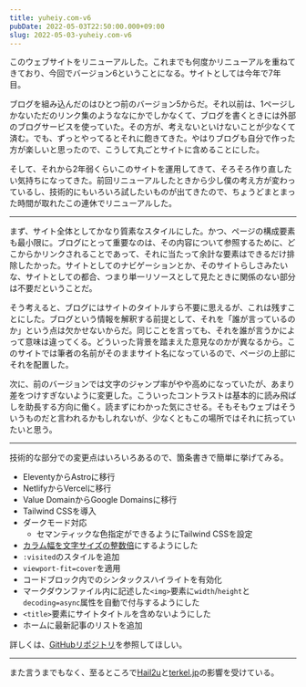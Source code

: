 ```yaml
---
title: yuheiy.com-v6
pubDate: 2022-05-03T22:50:00.000+09:00
slug: 2022-05-03-yuheiy.com-v6
---
```


このウェブサイトをリニューアルした。これまでも何度かリニューアルを重ねてきており、今回でバージョン6ということになる。サイトとしては今年で7年目。

ブログを組み込んだのはひとつ前のバージョン5からだ。それ以前は、1ページしかないただのリンク集のようななにかでしかなくて、ブログを書くときには外部のブログサービスを使っていた。その方が、考えないといけないことが少なくて済む。でも、ずっとやってるとそれに飽きてきた。やはりブログも自分で作った方が楽しいと思ったので、こうして丸ごとサイトに含めることにした。

そして、それから2年弱くらいこのサイトを運用してきて、そろそろ作り直したい気持ちになってきた。前回リニューアルしたときから少し僕の考え方が変わっているし、技術的にもいろいろ試したいものが出てきたので、ちょうどまとまった時間が取れたこの連休でリニューアルした。

---

まず、サイト全体としてかなり質素なスタイルにした。かつ、ページの構成要素も最小限に。ブログにとって重要なのは、その内容について参照するために、どこからかリンクされることであって、それに当たって余計な要素はできるだけ排除したかった。サイトとしてのナビゲーションとか、そのサイトらしさみたいな、サイトとしての都合、つまり単一リソースとして見たときに関係のない部分は不要だということだ。

そう考えると、ブログにはサイトのタイトルすら不要に思えるが、これは残すことにした。ブログという情報を解釈する前提として、それを「誰が言っているのか」という点は欠かせないからだ。同じことを言っても、それを誰が言うかによって意味は違ってくる。どういった背景を踏まえた意見なのかが異なるから。このサイトでは筆者の名前がそのままサイト名になっているので、ページの上部にそれを配置した。

次に、前のバージョンでは文字のジャンプ率がやや高めになっていたが、あまり差をつけすぎないように変更した。こういったコントラストは基本的に読み飛ばしを助長する方向に働く。読まずにわかった気にさせる。そもそもウェブはそういうものだと言われるかもしれないが、少なくともこの場所ではそれに抗っていたいと思う。

---

技術的な部分での変更点はいろいろあるので、箇条書きで簡単に挙げてみる。

- EleventyからAstroに移行
- NetlifyからVercelに移行
- Value DomainからGoogle Domainsに移行
- Tailwind CSSを導入
- ダークモード対応
  - セマンティックな色指定ができるようにTailwind CSSを設定
- [カラム幅を文字サイズの整数倍](https://terkel.jp/archives/2021/05/em-based-grid/)にするようにした
- `:visited`のスタイルを追加
- `viewport-fit=cover`を適用
- コードブロック内でのシンタックスハイライトを有効化
- マークダウンファイル内に記述した`<img>`要素に`width`/`height`と`decoding=async`属性を自動で付与するようにした
- `<title>`要素にサイトタイトルを含めないようにした
- ホームに最新記事のリストを追加

詳しくは、[GitHubリポジトリ](https://github.com/yuheiy/yuheiy.com-v6)を参照してほしい。

---

また言うまでもなく、至るところで[Hail2u](https://hail2u.net/)と[terkel.jp](https://terkel.jp/)の影響を受けている。
